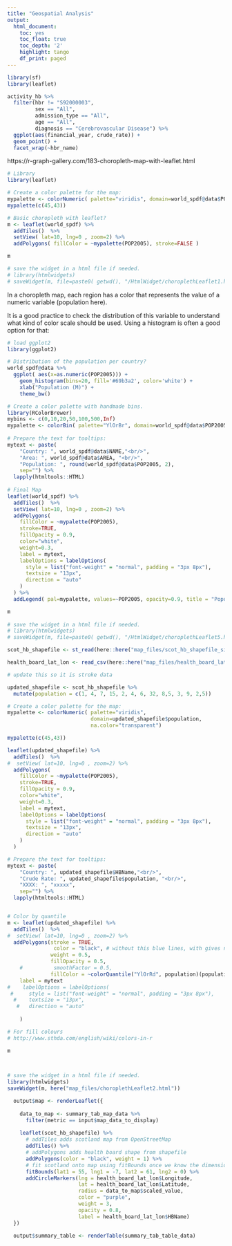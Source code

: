 ```yaml
---
title: "Geospatial Analysis"
output:
  html_document:
    toc: yes
    toc_float: true
    toc_depth: '2'
    highlight: tango
    df_print: paged
---
```



```r
library(sf)
library(leaflet)
```


```r
activity_hb %>% 
  filter(hbr != "S92000003",
         sex == "All",
         admission_type == "All",
         age == "All", 
         diagnosis == "Cerebrovascular Disease") %>% 
  ggplot(aes(financial_year, crude_rate)) +
  geom_point() +
  facet_wrap(~hbr_name)
```


https://r-graph-gallery.com/183-choropleth-map-with-leaflet.html

```r
# Library
library(leaflet)

# Create a color palette for the map:
mypalette <- colorNumeric( palette="viridis", domain=world_spdf@data$POP2005, na.color="transparent")
mypalette(c(45,43))

# Basic choropleth with leaflet?
m <- leaflet(world_spdf) %>% 
  addTiles()  %>% 
  setView( lat=10, lng=0 , zoom=2) %>%
  addPolygons( fillColor = ~mypalette(POP2005), stroke=FALSE )

m

# save the widget in a html file if needed.
# library(htmlwidgets)
# saveWidget(m, file=paste0( getwd(), "/HtmlWidget/choroplethLeaflet1.html"))
```

In a choropleth map, each region has a color that represents the value of a numeric variable (population here).

It is a good practice to check the distribution of this variable to understand what kind of color scale should be used. Using a histogram is often a good option for that:

```r
# load ggplot2
library(ggplot2)

# Distribution of the population per country?
world_spdf@data %>% 
  ggplot( aes(x=as.numeric(POP2005))) + 
    geom_histogram(bins=20, fill='#69b3a2', color='white') +
    xlab("Population (M)") + 
    theme_bw()
```




```r
# Create a color palette with handmade bins.
library(RColorBrewer)
mybins <- c(0,10,20,50,100,500,Inf)
mypalette <- colorBin( palette="YlOrBr", domain=world_spdf@data$POP2005, na.color="transparent", bins=mybins)
 
# Prepare the text for tooltips:
mytext <- paste(
    "Country: ", world_spdf@data$NAME,"<br/>", 
    "Area: ", world_spdf@data$AREA, "<br/>", 
    "Population: ", round(world_spdf@data$POP2005, 2), 
    sep="") %>%
  lapply(htmltools::HTML)
 
# Final Map
leaflet(world_spdf) %>% 
  addTiles()  %>% 
  setView( lat=10, lng=0 , zoom=2) %>%
  addPolygons( 
    fillColor = ~mypalette(POP2005), 
    stroke=TRUE, 
    fillOpacity = 0.9, 
    color="white", 
    weight=0.3,
    label = mytext,
    labelOptions = labelOptions( 
      style = list("font-weight" = "normal", padding = "3px 8px"), 
      textsize = "13px", 
      direction = "auto"
    )
  ) %>%
  addLegend( pal=mypalette, values=~POP2005, opacity=0.9, title = "Population (M)", position = "bottomleft" )

m  
  
# save the widget in a html file if needed.
# library(htmlwidgets)
# saveWidget(m, file=paste0( getwd(), "/HtmlWidget/choroplethLeaflet5.html"))
```



```r
scot_hb_shapefile <- st_read(here::here("map_files/scot_hb_shapefile_simplified.shp"))

health_board_lat_lon <- read_csv(here::here("map_files/health_board_lat_lon.csv"))  


```

```r
# update this so it is stroke data

updated_shapefile <- scot_hb_shapefile %>% 
  mutate(population = c(1, 4, 7, 15, 2, 4, 6, 32, 8,5, 3, 9, 2,5))
```

```r
# Create a color palette for the map:
mypalette <- colorNumeric( palette="viridis", 
                           domain=updated_shapefile$population, 
                           na.color="transparent")

mypalette(c(45,43))
```


```r



leaflet(updated_shapefile) %>% 
  addTiles()  %>% 
#  setView( lat=10, lng=0 , zoom=2) %>%
  addPolygons( 
    fillColor = ~mypalette(POP2005), 
    stroke=TRUE, 
    fillOpacity = 0.9, 
    color="white", 
    weight=0.3,
    label = mytext,
    labelOptions = labelOptions( 
      style = list("font-weight" = "normal", padding = "3px 8px"), 
      textsize = "13px", 
      direction = "auto"
    )
  )
```



```r
# Prepare the text for tooltips:
mytext <- paste(
    "Country: ", updated_shapefile$HBName,"<br/>", 
    "Crude Rate: ", updated_shapefile$population, "<br/>", 
    "XXXX: ", "xxxxx", 
    sep="") %>%
  lapply(htmltools::HTML)


# Color by quantile
m <- leaflet(updated_shapefile) %>% 
  addTiles()  %>% 
#  setView( lat=10, lng=0 , zoom=2) %>%
  addPolygons(stroke = TRUE, 
               color = "black", # without this blue lines, with gives none??
              weight = 0.5,
              fillOpacity = 0.5, 
    #          smoothFactor = 0.5, 
              fillColor = ~colorQuantile("YlOrRd", population)(population) ,
    label = mytext
#    labelOptions = labelOptions( 
 #     style = list("font-weight" = "normal", padding = "3px 8px"), 
  #    textsize = "13px", 
   #   direction = "auto"
      
    )

# For fill colours
# http://www.sthda.com/english/wiki/colors-in-r

m
 


# save the widget in a html file if needed.
library(htmlwidgets)
saveWidget(m, here("map_files/choroplethLeaflet2.html"))
```








```r
  output$map <- renderLeaflet({
    
    data_to_map <- summary_tab_map_data %>% 
      filter(metric == input$map_data_to_display)
    
    leaflet(scot_hb_shapefile) %>% 
      # addTiles adds scotland map from OpenStreetMap  
      addTiles() %>% 
      # addPolygons adds health board shape from shapefile
      addPolygons(color = "black", weight = 1) %>% 
      # fit scotland onto map using fitBounds once we know the dimensions of the map
      fitBounds(lat1 = 55, lng1 = -7, lat2 = 61, lng2 = 0) %>% 
      addCircleMarkers(lng = health_board_lat_lon$Longitude, 
                       lat = health_board_lat_lon$Latitude,
                       radius = data_to_map$scaled_value,
                       color = "purple",
                       weight = 3,
                       opacity = 0.8,
                       label = health_board_lat_lon$HBName)
  }) 
  
  output$summary_table <- renderTable(summary_tab_table_data)
```

